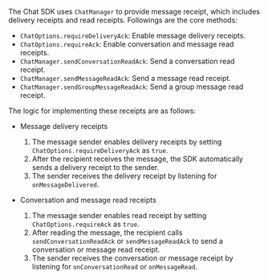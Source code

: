 <PlatformWrapper platform="flutter">

The Chat SDK uses `ChatManager` to provide message receipt, which includes delivery receipts and read receipts. Followings are the core methods:

- `ChatOptions.requireDeliveryAck`: Enable message delivery receipts. 
- `ChatOptions.requireAck`: Enable conversation and message read receipts.
- `ChatManager.sendConversationReadAck`: Send a conversation read receipt.
- `ChatManager.sendMessageReadAck`: Send a message read receipt.
- `ChatManager.sendGroupMessageReadAck`: Send a group message read receipt.

The logic for implementing these receipts are as follows:

- Message delivery receipts

  1. The message sender enables delivery receipts by setting `ChatOptions.requireDeliveryAck` as `true`.
  2. After the recipient receives the message, the SDK automatically sends a delivery receipt to the sender.
  3. The sender receives the delivery receipt by listening for `onMessageDelivered`.

- Conversation and message read receipts

  1. The message sender enables read receipt by setting `ChatOptions.requireAck` as `true`.
  2. After reading the message, the recipient calls `sendConversationReadAck` or `sendMessageReadAck` to send a conversation or message read receipt.
  3. The sender receives the conversation or message receipt by listening for `onConversationRead` or `onMessageRead`.
  
</PlatformWrapper>